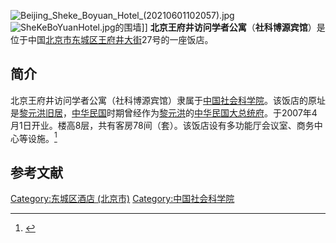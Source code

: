 {{coord|39.92124|116.40422|display=title}}
[[File:Beijing_Sheke_Boyuan_Hotel_(20210601102057).jpg|thumb]]
[[File:SheKeBoYuanHotel.jpg|thumb]]的围墙]]
'''北京王府井访问学者公寓'''（'''社科博源宾馆'''）是位于中国[[北京市|北京市]][[东城区_(北京市)|东城区]][[王府井大街|王府井大街]]27号的一座饭店。

==简介==
北京王府井访问学者公寓（社科博源宾馆）隶属于[[中国社会科学院|中国社会科学院]]。该饭店的原址是[[黎元洪旧居|黎元洪旧居]]，[[中华民国|中华民国]]时期曾经作为[[黎元洪|黎元洪]]的[[中华民国大总统府|中华民国大总统府]]。于2007年4月1日开业。楼高8层，共有客房78间（套）。该饭店设有多功能厅会议室、商务中心等设施。<ref>{{Cite web |url=http://www.868e.com/Hotel_10505.html |title=北京王府井访问学者公寓（社科博源宾馆），旅程订房网，于2013-04-22查阅 |accessdate=2013-04-22 |archive-date=2013-10-29 |archive-url=https://web.archive.org/web/20131029135313/http://www.868e.com/Hotel_10505.html |dead-url=no }}</ref>

==参考文献==
{{reflist}}

[[Category:东城区酒店_(北京市)|Category:东城区酒店 (北京市)]]
[[Category:中国社会科学院|Category:中国社会科学院]]